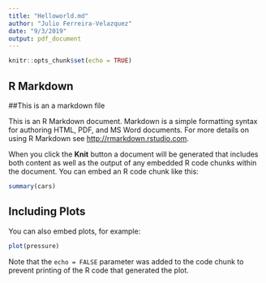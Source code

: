 ```yaml
---
title: "Helloworld.md"
author: "Julio Ferreira-Velazquez"
date: "9/3/2019"
output: pdf_document
---
```


```r
knitr::opts_chunk$set(echo = TRUE)
```

## R Markdown
##This is an a markdown file

This is an R Markdown document. Markdown is a simple formatting syntax for authoring HTML, PDF, and MS Word documents. For more details on using R Markdown see <http://rmarkdown.rstudio.com>.

When you click the **Knit** button a document will be generated that includes both content as well as the output of any embedded R code chunks within the document. You can embed an R code chunk like this:

```r
summary(cars)
```

## Including Plots

You can also embed plots, for example:

```r
plot(pressure)
```

Note that the `echo = FALSE` parameter was added to the code chunk to prevent printing of the R code that generated the plot.
